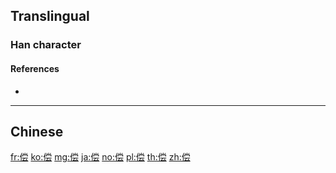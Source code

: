 {{character info/new}}
{{also|償}}
==Translingual==

===Han character===
{{Han char|rn=9|rad=人|as=09|sn=11|four=|canj=OFBI|ids=⿰亻尝}}

====References====
* {{Han ref|kx=0112.071|hdz=10189.070|uh=507F|ud=20607}}

----

==Chinese==
{{zh-see|償}}

[[fr:偿]]
[[ko:偿]]
[[mg:偿]]
[[ja:偿]]
[[no:偿]]
[[pl:偿]]
[[th:偿]]
[[zh:偿]]